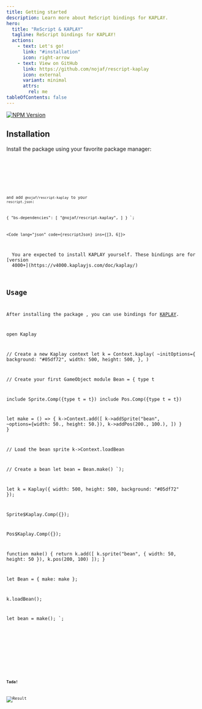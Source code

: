 ```yaml
---
title: Getting started
description: Learn more about ReScript bindings for KAPLAY.
hero:
  title: "ReScript & KAPLAY"
  tagline: ReScript bindings for KAPLAY!
  actions:
    - text: Let's go!
      link: "#installation"
      icon: right-arrow
    - text: View on GitHub
      link: https://github.com/nojaf/rescript-kaplay
      icon: external
      variant: minimal
      attrs:
        rel: me
tableOfContents: false
---
```



[![NPM Version](https://img.shields.io/npm/v/@nojaf/rescript-kaplay/latest)](https://www.npmjs.com/package/@nojaf/rescript-kaplay)

## Installation

Install the package using your favorite package manager:

<Tabs syncKey="package manager">
  <TabItem label="npm">
    <Code lang="shell" frame="none" code="npm i @nojaf/rescript-kaplay" />
  </TabItem>
  <TabItem label="bun">
    <Code lang="shell" frame="none" code="bun i @nojaf/rescript-kaplay" />
  </TabItem>
</Tabs>

and add `@nojaf/rescript-kaplay` to your `rescript.json`:

{
  "bs-dependencies": [
    "@nojaf/rescript-kaplay",
  ]
}
`;

<Code lang="json" code={rescriptJson} ins={[3, 6]}></Code>

<Aside type="caution">
  You are expected to install KAPLAY yourself. These bindings are for [version
  4000+](https://v4000.kaplayjs.com/doc/kaplay/)
</Aside>

## Usage

After installing the package , you can use bindings for [KAPLAY](https://kaplayjs.com/reference/).

open Kaplay

// Create a new Kaplay context
let k = Context.kaplay(
~initOptions={
background: "#05df72",
width: 500,
height: 500,
},
)

// Create your first GameObject
module Bean = {
type t

include Sprite.Comp({type t = t})
include Pos.Comp({type t = t})

let make = () => {
k->Context.add([
k->addSprite("bean", ~options={width: 50., height: 50.}),
k->addPos(200., 100.),
])
}
}

// Load the bean sprite
k->Context.loadBean

// Create a bean
let bean = Bean.make()
`);


let k = Kaplay({
width: 500,
height: 500,
background: "#05df72"
});

Sprite$Kaplay.Comp({});

Pos$Kaplay.Comp({});

function make() {
return k.add([
k.sprite("bean", {
width: 50,
height: 50
}),
k.pos(200, 100)
]);
}

let Bean = {
make: make
};

k.loadBean();

let bean = make();
`;

<Tabs>
  <TabItem label="ReScript">
    <Code lang="ReScript" frame="none" code={rescriptSample}></Code>
  </TabItem>
  <TabItem label="JavaScript">
    <Code lang="js" frame="none" code={compiledSample} />
  </TabItem>
</Tabs>

**Tada!**

![Result](/rescript-kaplay/example.png)
